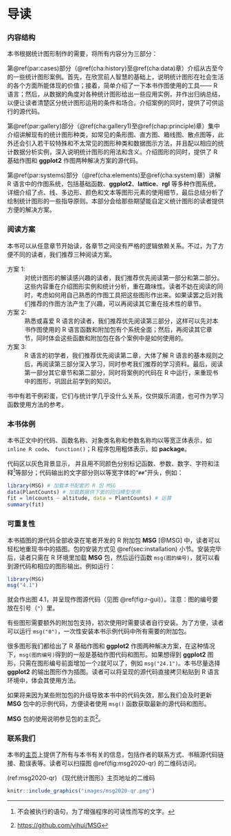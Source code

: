 # 导读 {#guide .unnumbered}

\markboth{导读}{}

### 内容结构 {-}

本书根据统计图形制作的需要，将所有内容分为三部分：

第\@ref(par:cases)部分（\@ref(cha:history)至\@ref(cha:data)章）介绍从古至今的一些统计图形案例。首先，在欣赏前人智慧的基础上，说明统计图形在社会生活的各个方面所能体现的价值；接着，简单介绍了一下本书作图使用的工具—— R 语言；然后，从数据的角度对各种统计图形给出一些应用实例，并作出归纳总结，以便让读者清楚区分统计图形运用的条件和场合。介绍案例的同时，提供了可供运行的源代码。

第\@ref(par:gallery)部分（\@ref(cha:gallery1)至\@ref(chap:principle)章）集中介绍讲解现有的统计图形种类，如常见的条形图、直方图、箱线图、散点图等，此外还会引入若干较特殊和不太常见的图形种类和数据图示方法，并且配以相应的统计数据分析实例，深入说明统计图形的用法和含义。介绍图形的同时，提供了 R 基础作图和 **ggplot2** 作图两种解决方案的源代码。

第\@ref(par:systems)部分（\@ref(cha:elements)至\@ref(cha:system)章）讲解 R 语言中的作图系统，包括基础函数、**ggplot2**、**lattice**、**rgl** 等多种作图系统，详细介绍了点、线、多边形、颜色和文本等图形元素的使用细节，最后总结分析了绘制统计图形的一些指导原则。本部分会给那些期望能自定义统计图形的读者提供方便的解决方案。

### 阅读方案 {-}

本书可以从任意章节开始读，各章节之间没有严格的逻辑依赖关系。不过，为了方便不同的读者，我们推荐三种阅读方案。

方案 1: 
: 对统计图形的解读感兴趣的读者，我们推荐优先阅读第一部分和第二部分。这些内容重在介绍图形实例和统计分析，重在趣味性。读者不妨在阅读的同时，考虑如何用自己熟悉的作图工具把这些图形作出来。如果读罢之后对我们推荐的作图方法产生了兴趣，可以再阅读其它重在技术性的章节。

方案 2:
: 熟悉或喜爱 R 语言的读者，我们推荐优先阅读第三部分，这样可以先对本书作图使用的 R 语言函数和附加包有个系统全面；然后，再阅读其它章节，同时体会这些函数和附加包在各个案例中是如何使用的。

方案 3:
: R 语言的初学者，我们推荐优先阅读第二章，大体了解 R 语言的基本规则之后，再阅读第三部分深入学习，同时参考我们推荐的学习资料。最后，阅读第一部分其它章节和第二部分，同时将案例的代码在 R 中运行，来重现书中的图形，巩固此前学到的知识。

书中有若干例彩蛋，它们与统计学几乎没什么关系，仅供娱乐消遣，也可作为学习函数使用方法的参考。

### 本书体例 {-}

本书正文中的代码、函数名称、对象类名称和参数名称均以等宽正体表示，如 `inline R code`、 `function()`；R 程序包用粗体表示，如 **package**。

代码区以灰色背景显示， 并且用不同颜色分别标记函数、参数、数字、字符和注释[^comments]等部分；代码输出的文字部分则以等宽字体的“`## `”开头，例如：

[^comments]: 不会被执行的语句，为了增强程序的可读性而写的文字。

```r
library(MSG) # 加载本书配套的 R 包 MSG
data(PlantCounts) # 加载数据供下面的回归模型使用
fit = lm(counts ~ altitude, data = PlantCounts) # 运算
summary(fit)
```

### 可重复性 {-}

本书插图的源代码全部收录在笔者开发的 R 附加包 **MSG** [@MSG] 中，读者可以轻松地重现书中的插图。包的安装方式见 \@ref(sec:installation) 小节。安装完毕后，读者只需在 R 环境里加载 **MSG** 包，然后运行函数 `msg(图的编号)`，就可以看到源代码和相应的图形输出。例如运行：

```r
library(MSG)
msg("4.1")
```
\noindent 就会作出图 4.1，并呈现作图源代码（见图 \@ref(fig:r-gui)）。注意：图的编号要放在引号（`"`）里。

有些图形需要额外的附加包支持，初次使用时需要读者自行安装。为了方便，读者可以运行 `msg("0")`，一次性安装本书示例代码中所有需要的附加包。

很多图形我们都给出了 R 基础作图和 **ggplot2** 作图两种解决方案，在这种情况下，`msg(图的编号)`得到的一般是基础作图代码和图形。如果想得到 **ggplot2** 图形，只需在图形编号前面增加一个`2`就可以了，例如 `msg("24.1")`。本书尽量选择 **ggplot2** 的输出图形作为插图。读者可以将呈现的源代码直接拷贝粘贴到 R 语言环境中，体会其使用方法。

如果将来因为某些附加包的升级导致本书中的代码失效，那么我们会及时更新 **MSG** 包中的示例代码，方便读者使用 `msg()` 函数获取最新的源代码和图形。

**MSG** 包的使用说明参见包的主页[^github-msg]。

[^github-msg]: <https://github.com/yihui/MSG>


### 联系我们 {-}

本书的[主页](https://msg2020.pzhao.org)上提供了所有与本书有关的信息，包括作者的联系方式、书稿源代码链接、勘误表等。读者可以扫描图 \@ref(fig:msg2020-qr) 的二维码访问。

(ref:msg2020-qr) 《现代统计图形》主页地址的二维码

```r
knitr::include_graphics("images/msg2020-qr.png")
```
